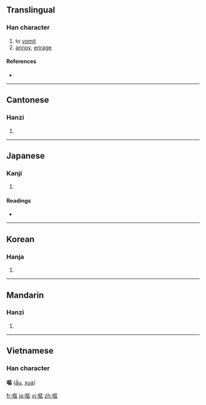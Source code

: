 {{also|呕}}
==Translingual==

===Han character===
{{Han char|rn=30|rad=口|as=11|sn=14|four=6101<sub>6</sub>|canj=口尸口口 (RSRR)}}

# to [[vomit]]
# [[annoy]], [[enrage]]

====References====
* {{Han ref|kx=0206.040|dkj=04200|dj=0429.020|hdz=10674.120|uh=5614|ud=22036|bh=B9C3|bd=47555}}

----

==Cantonese==

===Hanzi===
{{yue-hanzi|jyut=|y=au2|sim=呕}}

# {{defn|Cantonese}}

----

==Japanese==

===Kanji===
{{ja-kanji|grade=|rs=口11}}

# {{defn|Japanese}}

====Readings====
* {{ja-readings|on=[[おう]] (ō)|kun=[[うたう]] (utau), [[はく]] (haku)}}

----

==Korean==

===Hanja===
{{ko-hanja|hangeul=[[구]], [[후]]|rv=gu, hu|mr=ku, hu}}

# {{defn|Korean}}

----

==Mandarin==

===Hanzi===
{{cmn-hanzi|sim=呕|pin=[[ōu]] ([[ou1]])|wg=ou<sup>1</sup>}}

# {{defn|Mandarin}}

----

==Vietnamese==
===Han character===
'''嘔''' ([[ẩu]], [[xua]])

[[fr:嘔]]
[[ja:嘔]]
[[vi:嘔]]
[[zh:嘔]]